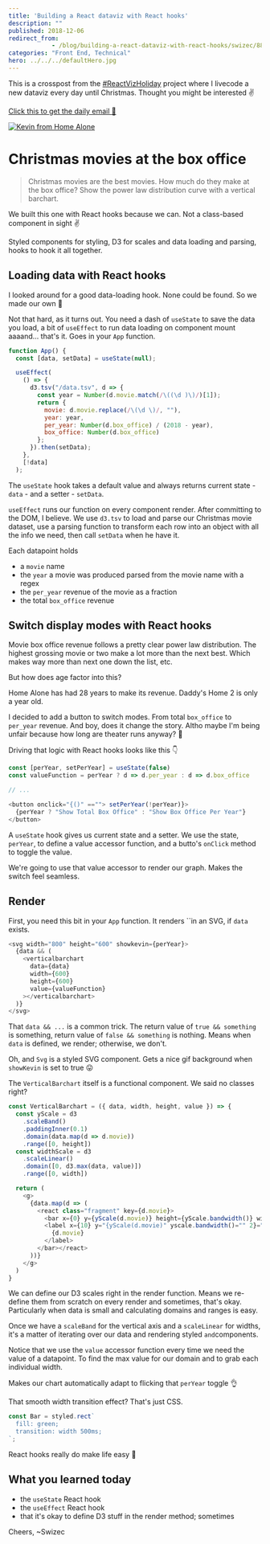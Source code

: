 ```yaml
---
title: 'Building a React dataviz with React hooks'
description: ""
published: 2018-12-06
redirect_from: 
            - /blog/building-a-react-dataviz-with-react-hooks/swizec/8801
categories: "Front End, Technical"
hero: ../../../defaultHero.jpg
---
```

This is a crosspost from the [#ReactVizHoliday](https://reactviz.holiday) project where I livecode a new dataviz every day until Christmas. Thought you might be interested ✌️

[Click this to get the daily email 💌](https://reactviz.holiday)

[![Kevin from Home Alone](./img/homealone.png)](https://reactviz.holiday/christmas-movies/)

# Christmas movies at the box office

> Christmas movies are the best movies. How much do they make at the box office? Show the power law distribution curve with a vertical barchart.

We built this one with React hooks because we can. Not a class-based component in sight ✌️

Styled components for styling, D3 for scales and data loading and parsing, hooks to hook it all together.

## Loading data with React hooks

I looked around for a good data-loading hook. None could be found. So we made our own 💪

Not that hard, as it turns out. You need a dash of `useState` to save the data you load, a bit of `useEffect` to run data loading on component mount aaaand… that&#x27;s it. Goes in your `App` function.

```javascript
function App() {
  const [data, setData] = useState(null);

  useEffect(
    () => {
      d3.tsv("/data.tsv", d => {
        const year = Number(d.movie.match(/\((\d )\)/)[1]);
        return {
          movie: d.movie.replace(/\(\d \)/, ""),
          year: year,
          per_year: Number(d.box_office) / (2018 - year),
          box_office: Number(d.box_office)
        };
      }).then(setData);
    },
    [!data]
  );
```

The `useState` hook takes a default value and always returns current state - `data` - and a setter - `setData`.

`useEffect` runs our function on every component render. After committing to the DOM, I believe. We use `d3.tsv` to load and parse our Christmas movie dataset, use a parsing function to transform each row into an object with all the info we need, then call `setData` when he have it.

Each datapoint holds

- a `movie` name
- the `year` a movie was produced parsed from the movie name with a regex
- the `per_year` revenue of the movie as a fraction
- the total `box_office` revenue

## Switch display modes with React hooks

Movie box office revenue follows a pretty clear power law distribution. The highest grossing movie or two make a lot more than the next best. Which makes way more than next one down the list, etc.

But how does age factor into this?

Home Alone has had 28 years to make its revenue. Daddy&#x27;s Home 2 is only a year old.

I decided to add a button to switch modes. From total `box_office` to `per_year` revenue. And boy, does it change the story. Altho maybe I&#x27;m being unfair because how long are theater runs anyway? 🤔

Driving that logic with React hooks looks like this 👇

```javascript
const [perYear, setPerYear] = useState(false)
const valueFunction = perYear ? d => d.per_year : d => d.box_office

// ...

<button onclick="{()" ==""> setPerYear(!perYear)}>
  {perYear ? "Show Total Box Office" : "Show Box Office Per Year"}
</button>
```

A `useState` hook gives us current state and a setter. We use the state, `perYear`, to define a value accessor function, and a butto&#x27;s `onClick` method to toggle the value.

We&#x27;re going to use that value accessor to render our graph. Makes the switch feel seamless.

## Render

First, you need this bit in your `App` function. It renders ``in an SVG, if `data` exists.

```javascript
<svg width="800" height="600" showkevin={perYear}>
  {data && (
    <verticalbarchart
      data={data}
      width={600}
      height={600}
      value={valueFunction}
    ></verticalbarchart>
  )}
</svg>
```

That `data && ...` is a common trick. The return value of `true && something` is something, return value of `false && something` is nothing. Means when `data` is defined, we render; otherwise, we don&#x27;t.

Oh, and `Svg` is a styled SVG component. Gets a nice gif background when `showKevin` is set to true 😛

The `VerticalBarchart` itself is a functional component. We said no classes right?

```javascript
const VerticalBarchart = ({ data, width, height, value }) => {
  const yScale = d3
    .scaleBand()
    .paddingInner(0.1)
    .domain(data.map(d => d.movie))
    .range([0, height])
  const widthScale = d3
    .scaleLinear()
    .domain([0, d3.max(data, value)])
    .range([0, width])

  return (
    <g>
      {data.map(d => (
        <react class="fragment" key={d.movie}>
          <bar x={0} y={yScale(d.movie)} height={yScale.bandwidth()} width={widthScale(value(d))}>
          <label x={10} y="{yScale(d.movie)" yscale.bandwidth()="" 2}="">
            {d.movie}
          </label>
        </bar></react>
      ))}
    </g>
  )
}
```

We can define our D3 scales right in the render function. Means we re-define them from scratch on every render and sometimes, that&#x27;s okay. Particularly when data is small and calculating domains and ranges is easy.

Once we have a `scaleBand` for the vertical axis and a `scaleLinear` for widths, it&#x27;s a matter of iterating over our data and rendering styled `and`components.

Notice that we use the `value` accessor function every time we need the value of a datapoint. To find the max value for our domain and to grab each individual width.

Makes our chart automatically adapt to flicking that `perYear` toggle 👌

That smooth width transition effect? That&#x27;s just CSS.

```javascript
const Bar = styled.rect`
  fill: green;
  transition: width 500ms;
`;
```

React hooks really do make life easy 🎣

## What you learned today

- the `useState` React hook
- the `useEffect` React hook
- that it&#x27;s okay to define D3 stuff in the render method; sometimes

Cheers, ~Swizec
